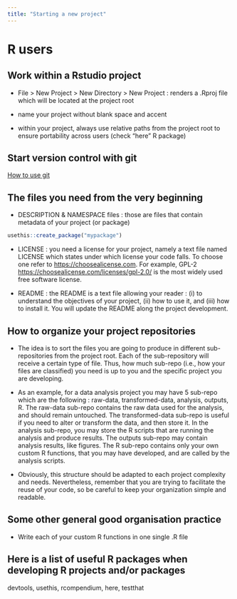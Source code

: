 ```yaml
---
title: "Starting a new project"
---
```


# R users

## Work within a Rstudio project

- File > New Project > New Directory > New Project : renders a .Rproj file which will be located at the project root

- name your project without blank space and accent

- within your project, always use relative paths from the project root to ensure portability across users (check "here" R package)

## Start version control with git

[How to use git](git.qmd)

## The files you need from the very beginning

- DESCRIPTION & NAMESPACE files : those are files that contain metadata of your project (or package)

```r
usethis::create_package("mypackage")
```

- LICENSE : you need a license for your project, namely a text file named LICENSE which states under which license your code falls. To choose one refer to <https://choosealicense.com>. For example, GPL-2 <https://choosealicense.com/licenses/gpl-2.0/> is the most widely used free software license.

- README : the README is a text file allowing your reader : (i) to understand the objectives of your project, (ii) how to use it, and (iii) how to install it. You will update the README along the project development.

## How to organize your project repositories 

- The idea is to sort the files you are going to produce in different sub-repositories from the project root. Each of the sub-repository will receive a certain type of file. Thus, how much sub-repo (i.e., how your files are classified) you need is up to you and the specific project you are developing.

- As an example, for a data analysis project you may have 5 sub-repo which are the following : raw-data, transformed-data, analysis, outputs, R. The raw-data sub-repo contains the raw data used for the analysis, and should remain untouched. The transformed-data sub-repo is useful if you need to alter or transform the data, and then store it. In the analysis sub-repo, you may store the R scripts that are running the analysis and produce results. The outputs sub-repo may contain analysis results, like figures. The R sub-repo contains only your own custom R functions, that you may have developed, and are called by the analysis scripts.

- Obviously, this structure should be adapted to each project complexity and needs. Nevertheless, remember that you are trying to facilitate the reuse of your code, so be careful to keep your organization simple and readable.

## Some other general good organisation practice

- Write each of your custom R functions in one single .R file

## Here is a list of useful R packages when developing R projects and/or packages

devtools, usethis, rcompendium, here, testthat

